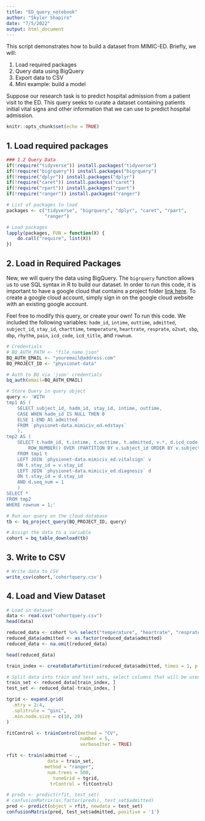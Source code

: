 ```yaml
---
title: "ED_query_notebook"
author: "Skyler Shapiro"
date: "7/5/2022"
output: html_document
---
```

This script demonstrates how to build a dataset from MIMIC-ED. Briefly, we will:

1. Load required packages
2. Query data using BigQuery
3. Export data to CSV
4. Mini example: build a model

Suppose our research task is to predict hospital admission from a patient visit to the ED. This query seeks to curate a dataset containing patients initial vital signs and other information that we can use to predict hospital admission.

```r
knitr::opts_chunk$set(echo = TRUE)
```

## 1. Load required packages

```r
### 1.2 Query Data
if(!require("tidyverse")) install.packages("tidyverse")
if(!require("bigrquery")) install.packages("bigrquery")
if(!require("dplyr")) install.packages("dplyr")
if(!require("caret")) install.packages("caret")
if(!require("rpart")) install.packages("rpart")
if(!require("ranger")) install.packages("ranger")

# List of packages to load
packages <- c("tidyverse", "bigrquery", "dplyr", "caret", "rpart",
              "ranger")

# Load packages
lapply(packages, FUN = function(X) {
    do.call("require", list(X))
})
```

## 2. Load in Required Packages

New, we will query the data using BigQuery. The `bigrquery` function allows us to use SQL syntax in R to build our dataset. In order to run this code, it is important to have a google cloud that contains a project folder [link here](https://developers.google.com/workspace/guides/create-project). To create a google cloud account, simply sign in on the google cloud website with an existing google account.

Feel free to modify this query, or create your own! To run this code. We included the following variables: `hadm_id`, `intime`, `outtime`, `admitted`, `subject_id`, `stay_id`, `charttime`, `temperature`, `heartrate`, `resprate`, `o2sat`, `sbp`, `dbp`, `rhythm`, `pain`, `icd_code`, `icd_title`, and `rownum`.

```r
# Credentials
# BQ_AUTH_PATH <- "file_name.json"
BQ_AUTH_EMAIL <- "youremail@address.com"
BQ_PROJECT_ID <- "physionet-data"

# Auth to BQ via 'json' credentials
bq_auth(email=BQ_AUTH_EMAIL)

# Store Query in query object
query <- 'WITH
tmp1 AS (
    SELECT subject_id, hadm_id, stay_id, intime, outtime,
    CASE WHEN hadm_id IS NULL THEN 0
    ELSE 1 END AS admitted
    FROM `physionet-data.mimiciv_ed.edstays`
    ),
tmp2 AS (
    SELECT t.hadm_id, t.intime, t.outtime, t.admitted, v.*, d.icd_code, d.icd_title,
        ROW_NUMBER() OVER (PARTITION BY v.subject_id ORDER BY v.subject_id, v.charttime) AS rownum
    FROM tmp1 t
    LEFT JOIN `physionet-data.mimiciv_ed.vitalsign` v
    ON t.stay_id = v.stay_id
    LEFT JOIN `physionet-data.mimiciv_ed.diagnosis` d
    ON t.stay_id = d.stay_id
    AND d.seq_num = 1
    )
SELECT *
FROM tmp2
WHERE rownum = 1;'

# Run our query on the cloud database
tb <- bq_project_query(BQ_PROJECT_ID, query)

# Assign the data to a variable
cohort = bq_table_download(tb)
```

## 3. Write to CSV
```r
# Write data to CSV
write_csv(cohort,'cohortquery.csv')
```

## 4. Load and View Dataset
```r
# Load in dataset
data <- read.csv("cohortquery.csv")
head(data)
```


```r
reduced_data <- cohort %>% select("temperature", "heartrate", "resprate", "o2sat", "sbp","dbp","admitted")
reduced_data$admitted <- as.factor(reduced_data$admitted)
reduced_data <- na.omit(reduced_data)
```


```r
head(reduced_data)
```


```r
train_index <- createDataPartition(reduced_data$admitted, times = 1, p = 0.8, list = FALSE)

# Split data into train and test sets, select columns that will be used in model
train_set <- reduced_data[train_index, ]
test_set <- reduced_data[-train_index, ]
```



```r
tgrid <- expand.grid(
  .mtry = 2:4,
  .splitrule = "gini",
  .min.node.size = c(10, 20)
)

fitControl <- trainControl(method = "CV",
                           number = 5,
                           verboseIter = TRUE)

rfit <- train(admitted ~ .,
               data = train_set,
              method = "ranger",
               num.trees = 500,
                 tuneGrid = tgrid,
                trControl = fitControl)
```


```r
# preds <- predict(rfit, test_set)
# confusionMatrix(as.factor(preds), test_set$admitted)
pred <- predict(object = rfit, newdata = test_set)
confusionMatrix(pred, test_set$admitted, positive = '1')
```












